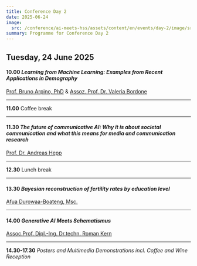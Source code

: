 ```yaml
---
title: Conference Day 2
date: 2025-06-24
image:
  src: /conference/ai-meets-hss/assets/content/en/events/day-2/image/src.jpg
summary: Programme for Conference Day 2
---
```

## Tuesday, 24 June 2025

#### **10.00** *Learning from Machine Learning: Examples from Recent Applications in Demography*

[Prof. Bruno Arpino, PhD](/speakers#bruno-arpino-università-di-padova) & [Assoz. Prof. Dr. Valeria Bordone](https://www.oeaw.ac.at/conference/ai-meets-hss/en/speakers#valeria-bordone-university-of-vienna)

---

**11.00** Coffee break

---

#### **11.30**  *The future of communicative AI: Why it is about societal communication* *and what this means for media and communication research*

[Prof. Dr. Andreas Hepp](/speakers#andreas-hepp-university-of-bremen)

---

**12.30** Lunch break

---

#### **13.30** *Bayesian reconstruction of fertility rates by education level*

[Afua Durowaa-Boateng, Msc.](/speakers#afua-durowaa-boateng-vid-öaw)&#x20;

---

#### **14.00** *Generative AI Meets Schematismus*&#x20;

[Assoc.Prof. Dipl.-Ing. Dr.techn. Roman Kern](/speakers#roman-kern-university-of-technology-graz-institute-of-machine-learning-and-neural-computation-iml)

---

**14.30-17.30** *Posters and Multimedia Demonstrations incl. Coffee and Wine Reception*
